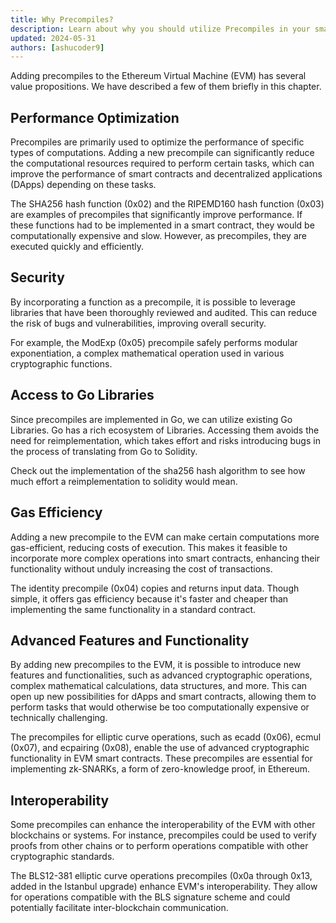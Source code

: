 ```yaml
---
title: Why Precompiles?
description: Learn about why you should utilize Precompiles in your smart contracts.
updated: 2024-05-31
authors: [ashucoder9]
---
```


Adding precompiles to the Ethereum Virtual Machine (EVM) has several value propositions. We have described a few of them briefly in this chapter.

## Performance Optimization

Precompiles are primarily used to optimize the performance of specific types of computations. Adding a new precompile can significantly reduce the computational resources required to perform certain tasks, which can improve the performance of smart contracts and decentralized applications (DApps) depending on these tasks.

The SHA256 hash function (0x02) and the RIPEMD160 hash function (0x03) are examples of precompiles that significantly improve performance. If these functions had to be implemented in a smart contract, they would be computationally expensive and slow. However, as precompiles, they are executed quickly and efficiently.

## Security

By incorporating a function as a precompile, it is possible to leverage libraries that have been thoroughly reviewed and audited. This can reduce the risk of bugs and vulnerabilities, improving overall security.

For example, the ModExp (0x05) precompile safely performs modular exponentiation, a complex mathematical operation used in various cryptographic functions.

## Access to Go Libraries

Since precompiles are implemented in Go, we can utilize existing Go Libraries. Go has a rich ecosystem of Libraries. Accessing them avoids the need for reimplementation, which takes effort and risks introducing bugs in the process of translating from Go to Solidity.

Check out the implementation of the sha256 hash algorithm to see how much effort a reimplementation to solidity would mean.

## Gas Efficiency

Adding a new precompile to the EVM can make certain computations more gas-efficient, reducing costs of execution. This makes it feasible to incorporate more complex operations into smart contracts, enhancing their functionality without unduly increasing the cost of transactions.

The identity precompile (0x04) copies and returns input data. Though simple, it offers gas efficiency because it's faster and cheaper than implementing the same functionality in a standard contract.

## Advanced Features and Functionality

By adding new precompiles to the EVM, it is possible to introduce new features and functionalities, such as advanced cryptographic operations, complex mathematical calculations, data structures, and more. This can open up new possibilities for dApps and smart contracts, allowing them to perform tasks that would otherwise be too computationally expensive or technically challenging.

The precompiles for elliptic curve operations, such as ecadd (0x06), ecmul (0x07), and ecpairing (0x08), enable the use of advanced cryptographic functionality in EVM smart contracts. These precompiles are essential for implementing zk-SNARKs, a form of zero-knowledge proof, in Ethereum.

## Interoperability

Some precompiles can enhance the interoperability of the EVM with other blockchains or systems. For instance, precompiles could be used to verify proofs from other chains or to perform operations compatible with other cryptographic standards.

The BLS12-381 elliptic curve operations precompiles (0x0a through 0x13, added in the Istanbul upgrade) enhance EVM's interoperability. They allow for operations compatible with the BLS signature scheme and could potentially facilitate inter-blockchain communication.